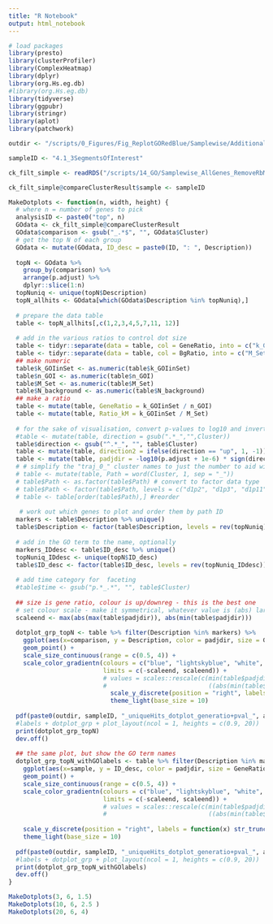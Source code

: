 ```yaml
---
title: "R Notebook"
output: html_notebook
---
```


```r
# load packages
library(presto)
library(clusterProfiler)
library(ComplexHeatmap)
library(dplyr)
library(org.Hs.eg.db)
#library(org.Hs.eg.db)
library(tidyverse)
library(ggpubr)
library(stringr)
library(aplot)
library(patchwork)
```


```r
outdir <- "/scripts/0_Figures/Fig_ReplotGORedBlue/Samplewise/Additional4.1Analyses/Recolour_3SegmentsOfInterest/outdir/"

sampleID <- "4.1_3SegmentsOfInterest"

ck_filt_simple <- readRDS("/scripts/14_GO/Samplewise_AllGenes_RemoveRbMt/outdir_4.1_AdditionalVennOverlaps/outdir_3SegmentsOfInterest/All3Segments_top100GO_FiltSimp.RDS")
```

```r
ck_filt_simple@compareClusterResult$sample <- sampleID
```

```r
MakeDotplots <- function(n, width, height) {
  # where n = number of genes to pick
  analysisID <- paste0("top", n)
  GOdata <- ck_filt_simple@compareClusterResult
  GOdata$comparison <- gsub("_.*$", "", GOdata$Cluster)
  # get the top N of each group
  GOdata <- mutate(GOdata, ID_desc = paste0(ID, ": ", Description))
  
  topN <- GOdata %>%
    group_by(comparison) %>%
    arrange(p.adjust) %>%
    dplyr::slice(1:n)
  topNuniq <- unique(topN$Description)
  topN_allhits <- GOdata[which(GOdata$Description %in% topNuniq),]
  
  # prepare the data table
  table <- topN_allhits[,c(1,2,3,4,5,7,11, 12)]
  
  # add in the various ratios to control dot size
  table <- tidyr::separate(data = table, col = GeneRatio, into = c("k_GOIinSet", "n_GOI"), sep = "\\/")
  table <- tidyr::separate(data = table, col = BgRatio, into = c("M_Set", "N_background"), sep = "\\/")
  ## make numeric
  table$k_GOIinSet <- as.numeric(table$k_GOIinSet)
  table$n_GOI <- as.numeric(table$n_GOI)
  table$M_Set <- as.numeric(table$M_Set)
  table$N_background <- as.numeric(table$N_background)  
  ## make a ratio
  table <- mutate(table, GeneRatio = k_GOIinSet / n_GOI)
  table <- mutate(table, Ratio_kM = k_GOIinSet / M_Set)
  
  # for the sake of visualisation, convert p-values to log10 and invert the numbers of the downregulated hits
  #table <- mutate(table, direction = gsub(".*_","",Cluster))
  table$direction <- gsub("^.*_", "", table$Cluster)
  table <- mutate(table, direction2 = ifelse(direction == "up", 1, -1))
  table <- mutate(table, padjdir = -log10(p.adjust + 1e-6) * sign(direction2))
  # # simplify the "traj_0_" cluster names to just the number to aid with the ordering/legend
  # table <- mutate(table, Path = word(Cluster, 1, sep = "_"))
  # table$Path <- as.factor(table$Path) # convert to factor data type
  # table$Path <- factor(table$Path, levels = c("d1p2", "d1p3", "d1p11", "d3p3", "d7p0"))
  # table <- table[order(table$Path),] #reorder
 
   # work out which genes to plot and order them by path ID
  markers <- table$Description %>% unique()
  table$Description <- factor(table$Description, levels = rev(topNuniq))
  
  # add in the GO term to the name, optionally
  markers_IDdesc <- table$ID_desc %>% unique()
  topNuniq_IDdesc <- unique(topN$ID_desc)
  table$ID_desc <- factor(table$ID_desc, levels = rev(topNuniq_IDdesc))
  
  # add time category for  faceting
  #table$time <- gsub("p.*_.*", "", table$Cluster)
  
  ## size is gene ratio, colour is up/downreg - this is the best one
  # set colour scale - make it symmetrical, whatever value is (abs) larger
  scaleend <- max(abs(max(table$padjdir)), abs(min(table$padjdir)))
  
  dotplot_grp_topN <- table %>% filter(Description %in% markers) %>% 
    ggplot(aes(x=comparison, y = Description, color = padjdir, size = GeneRatio)) + 
    geom_point() +
    scale_size_continuous(range = c(0.5, 4)) +
    scale_color_gradientn(colours = c("blue", "lightskyblue", "white", "orange", "red"),
                          limits = c(-scaleend, scaleend)) +
                          # values = scales::rescale(c(min(table$padjdir),
                          #                            ((abs(min(table$padjdir)))/2)*-1, 0, max(table$padjdir)/2, max(table$padjdir)))) +
                            scale_y_discrete(position = "right", labels = function(x) str_trunc(x, width = 80, side = "center")) +
                            theme_light(base_size = 10)
  
  pdf(paste0(outdir, sampleID, "_uniqueHits_dotplot_generatio+pval_", analysisID, ".pdf"), width = width, height = height)
  #labels + dotplot_grp + plot_layout(ncol = 1, heights = c(0.9, 20))
  print(dotplot_grp_topN)
  dev.off()
  
  ## the same plot, but show the GO term names
  dotplot_grp_topN_withGOlabels <- table %>% filter(Description %in% markers) %>% 
    ggplot(aes(x=sample, y = ID_desc, color = padjdir, size = GeneRatio)) + 
    geom_point() +
    scale_size_continuous(range = c(0.5, 4)) +
    scale_color_gradientn(colours = c("blue", "lightskyblue", "white", "orange", "red"),
                          limits = c(-scaleend, scaleend)) +
                          # values = scales::rescale(c(min(table$padjdir),
                          #                            ((abs(min(table$padjdir)))/2)*-1, 0, max(table$padjdir)/2, max(table$padjdir)))) +
                            
    scale_y_discrete(position = "right", labels = function(x) str_trunc(x, width = 80, side = "center")) +
    theme_light(base_size = 10)
  
  pdf(paste0(outdir, sampleID, "_uniqueHits_dotplot_generatio+pval_", analysisID, "_withGOlabels.pdf"), width = width, height = height)
  #labels + dotplot_grp + plot_layout(ncol = 1, heights = c(0.9, 20))
  print(dotplot_grp_topN_withGOlabels)
  dev.off()
}
```

```r
MakeDotplots(3, 6, 1.5)
MakeDotplots(10, 6, 2.5 )
MakeDotplots(20, 6, 4)
```

